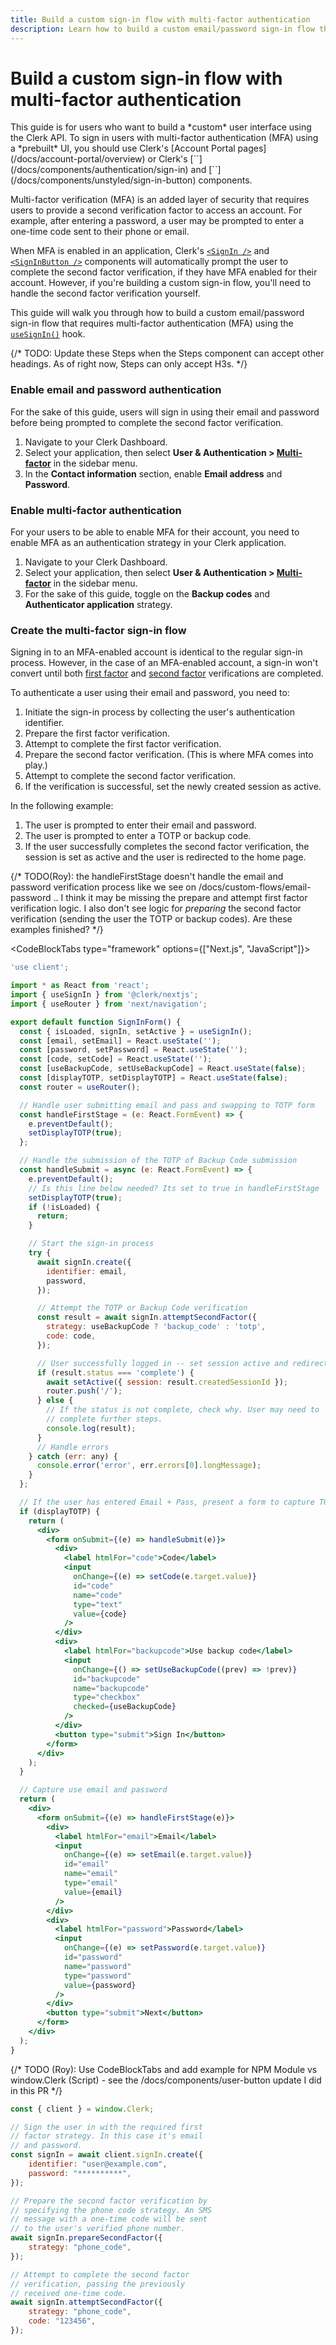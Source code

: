 ```yaml
---
title: Build a custom sign-in flow with multi-factor authentication
description: Learn how to build a custom email/password sign-in flow that requires multi-factor authentication (MFA).
---
```


# Build a custom sign-in flow with multi-factor authentication

<Callout type="danger">
  This guide is for users who want to build a *custom* user interface using the Clerk API. To sign in users with multi-factor authentication (MFA) using a *prebuilt* UI, you should use Clerk's [Account Portal pages](/docs/account-portal/overview) or Clerk's [`<SignIn />`](/docs/components/authentication/sign-in) and [`<SignInButton />`](/docs/components/unstyled/sign-in-button) components.
</Callout>

Multi-factor verification (MFA) is an added layer of security that requires users to provide a second verification factor to access an account. For example, after entering a password, a user may be prompted to enter a one-time code sent to their phone or email.

When MFA is enabled in an application, Clerk's [`<SignIn />`](/docs/components/authentication/sign-in) and [`<SignInButton />`](/docs/components/unstyled/sign-in-button) components will automatically prompt the user to complete the second factor verification, if they have MFA enabled for their account. However, if you're building a custom sign-in flow, you'll need to handle the second factor verification yourself.

This guide will walk you through how to build a custom email/password sign-in flow that requires multi-factor authentication (MFA) using the [`useSignIn()`](/docs/references/react/use-sign-in) hook.

{/* TODO: Update these Steps when the Steps component can accept other headings. As of right now, Steps can only accept H3s. */}

<Steps>

### Enable email and password authentication

For the sake of this guide, users will sign in using their email and password before being prompted to complete the second factor verification.

1. Navigate to your Clerk Dashboard.
2. Select your application, then select **User & Authentication > [Multi-factor](https://dashboard.clerk.com/last-active?path=user-authentication/multi-factor)** in the sidebar menu.
3. In the **Contact information** section, enable **Email address** and **Password**.

### Enable multi-factor authentication

For your users to be able to enable MFA for their account, you need to enable MFA as an authentication strategy in your Clerk application.

1. Navigate to your Clerk Dashboard.
2. Select your application, then select **User & Authentication > [Multi-factor](https://dashboard.clerk.com/last-active?path=user-authentication/multi-factor)** in the sidebar menu.
3. For the sake of this guide, toggle on the **Backup codes** and **Authenticator application** strategy.

### Create the multi-factor sign-in flow

Signing in to an MFA-enabled account is identical to the regular sign-in process. However, in the case of an MFA-enabled account, a sign-in won't convert until both [first factor](/docs/custom-flows/overview#first-factor-verification) and [second factor](/docs/custom-flows/overview#second-factor-verification-optional) verifications are completed.

To authenticate a user using their email and password, you need to:

1. Initiate the sign-in process by collecting the user's authentication identifier.
2. Prepare the first factor verification.
3. Attempt to complete the first factor verification.
4. Prepare the second factor verification. (This is where MFA comes into play.)
5. Attempt to complete the second factor verification.
6. If the verification is successful, set the newly created session as active.

In the following example:
1. The user is prompted to enter their email and password. 
2. The user is prompted to enter a TOTP or backup code. 
3. If the user successfully completes the second factor verification, the session is set as active and the user is redirected to the home page.

{/* TODO(Roy): the handleFirstStage doesn't handle the email and password verification process like we see on /docs/custom-flows/email-password .. I think it may be missing the prepare and attempt first factor verification logic. I also don't see logic for *preparing* the second factor verification (sending the user the TOTP or backup codes). Are these examples finished? */}

<CodeBlockTabs type="framework" options={["Next.js", "JavaScript"]}>
```jsx
'use client';

import * as React from 'react';
import { useSignIn } from '@clerk/nextjs';
import { useRouter } from 'next/navigation';

export default function SignInForm() {
  const { isLoaded, signIn, setActive } = useSignIn();
  const [email, setEmail] = React.useState('');
  const [password, setPassword] = React.useState('');
  const [code, setCode] = React.useState('');
  const [useBackupCode, setUseBackupCode] = React.useState(false);
  const [displayTOTP, setDisplayTOTP] = React.useState(false);
  const router = useRouter();

  // Handle user submitting email and pass and swapping to TOTP form
  const handleFirstStage = (e: React.FormEvent) => {
    e.preventDefault();
    setDisplayTOTP(true);
  };

  // Handle the submission of the TOTP of Backup Code submission
  const handleSubmit = async (e: React.FormEvent) => {
    e.preventDefault();
    // Is this line below needed? Its set to true in handleFirstStage
    setDisplayTOTP(true);
    if (!isLoaded) {
      return;
    }

    // Start the sign-in process
    try {
      await signIn.create({
        identifier: email,
        password,
      });

      // Attempt the TOTP or Backup Code verification
      const result = await signIn.attemptSecondFactor({
        strategy: useBackupCode ? 'backup_code' : 'totp',
        code: code,
      });

      // User successfully logged in -- set session active and redirect
      if (result.status === 'complete') {
        await setActive({ session: result.createdSessionId });
        router.push('/');
      } else {
        // If the status is not complete, check why. User may need to
        // complete further steps.
        console.log(result);
      }
      // Handle errors
    } catch (err: any) {
      console.error('error', err.errors[0].longMessage);
    }
  };

  // If the user has entered Email + Pass, present a form to capture TOTP or Backup code
  if (displayTOTP) {
    return (
      <div>
        <form onSubmit={(e) => handleSubmit(e)}>
          <div>
            <label htmlFor="code">Code</label>
            <input
              onChange={(e) => setCode(e.target.value)}
              id="code"
              name="code"
              type="text"
              value={code}
            />
          </div>
          <div>
            <label htmlFor="backupcode">Use backup code</label>
            <input
              onChange={() => setUseBackupCode((prev) => !prev)}
              id="backupcode"
              name="backupcode"
              type="checkbox"
              checked={useBackupCode}
            />
          </div>
          <button type="submit">Sign In</button>
        </form>
      </div>
    );
  }

  // Capture use email and password
  return (
    <div>
      <form onSubmit={(e) => handleFirstStage(e)}>
        <div>
          <label htmlFor="email">Email</label>
          <input
            onChange={(e) => setEmail(e.target.value)}
            id="email"
            name="email"
            type="email"
            value={email}
          />
        </div>
        <div>
          <label htmlFor="password">Password</label>
          <input
            onChange={(e) => setPassword(e.target.value)}
            id="password"
            name="password"
            type="password"
            value={password}
          />
        </div>
        <button type="submit">Next</button>
      </form>
    </div>
  );
}
```
{/* TODO (Roy): Use CodeBlockTabs and add example for NPM Module vs window.Clerk (Script) - see the /docs/components/user-button update I did in this PR */}
```js
const { client } = window.Clerk;

// Sign the user in with the required first 
// factor strategy. In this case it's email 
// and password.
const signIn = await client.signIn.create({
    identifier: "user@example.com",
    password: "**********",
});

// Prepare the second factor verification by 
// specifying the phone code strategy. An SMS 
// message with a one-time code will be sent 
// to the user's verified phone number.
await signIn.prepareSecondFactor({
    strategy: "phone_code",
});

// Attempt to complete the second factor 
// verification, passing the previously 
// received one-time code.
await signIn.attemptSecondFactor({
    strategy: "phone_code",
    code: "123456",
});
```
</CodeBlockTabs>

</Steps>
